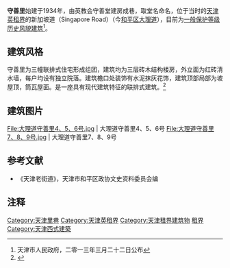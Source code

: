 {{天津历史风貌建筑|
省区市 = 天津市 |
名称 = 守善里 |
图片 = [[File:大理道守善里3号.jpg|200px]] |
编号 = 0130422<br />0130423<br />0130424 |
等级 = 一般保护 |
时代 = 1934年|
所在 = [[天津市|天津市]][[和平区_(天津市)|和平区]] |
公布 = 2013年3月22日 |
}}

'''守善里'''始建于1934年，由英教会守善堂建房成巷，取堂名命名，位于当时的[[天津英租界|天津英租界]]的新加坡道（Singapore  Road）（今[[和平区_(天津市)|和平区]][[大理道|大理道]]），目前为[[天津历史风貌建筑|一般保护等级历史风貌建筑]]<ref>天津市人民政府，二零一三年三月二十二日公布</ref>。

== 建筑风格 ==
守善里为三幢联排式住宅形成组团，建筑均为三层砖木结构楼房，外立面为红砖清水墙，每户均设有独立院落。建筑檐口处装饰有水泥抹灰花饰，建筑顶部局部为坡屋顶，筒瓦屋面。是一座具有现代建筑特征的联排式建筑。<ref>{{Cite web |url=http://www.fmjz.cn/Lists/1/DispForm.aspx?ID=195 |title=天津历史风貌建筑网 > 历史风貌建筑总览 > 守善里 |access-date=2014-01-26 |archive-date=2014-02-03 |archive-url=https://web.archive.org/web/20140203211454/http://www.fmjz.cn/Lists/1/DispForm.aspx?ID=195 |dead-url=no }}</ref>

== 建筑图片 ==
<gallery>  
File:大理道守善里4、5、6号.jpg | 大理道守善里4、5、6号
File:大理道守善里7、8、9号.jpg | 大理道守善里7、8、9号
</gallery>

== 参考文献 ==
*《天津老街道》，天津市和平区政协文史资料委员会编

== 注释 ==
<div class="references-small">
<references></references>
</div>

{{天津近代历史文化专题}}

[[Category:天津里巷|Category:天津里巷]]
[[Category:天津英租界|Category:天津英租界]]
[[Category:天津租界建筑物|Category:天津租界建筑物]]
[[Category:中国近代建筑|租界]]
[[Category:天津西式建築|Category:天津西式建築]]